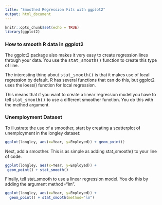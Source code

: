 ```yaml
---
title: "Smoothed Regression Fits with ggplot2"
output: html_document
---
```


```r
knitr::opts_chunk$set(echo = TRUE)
library(ggplot2)
```

### How to smooth R data in ggplot2

The ggplot2 package also makes it very easy to create regression lines through your data. You use the <tt>stat_smooth()</tt> function to create this type of line.

The interesting thing about <tt>stat_smooth()</tt> is that it makes use of local regression by default. R has several functions that can do this, but ggplot2 uses the loess() function for local regression. 

This means that if you want to create a linear regression model you have to tell <tt>stat_smooth()</tt> to use a different smoother function. You do this with the method argument.

### Unemployment Dataset 

To illustrate the use of a smoother, start by creating a scatterplot of unemployment in the longley dataset:

```r
ggplot(longley, aes(x=Year, y=Employed)) + geom_point()
```
Next, add a smoother. This is as simple as adding stat_smooth() to your line of code.

```r
ggplot(longley, aes(x=Year, y=Employed)) +
 geom_point() + stat_smooth()
```

Finally, tell stat_smooth to use a linear regression model. You do this by adding the argument method="lm".

```r
ggplot(longley, aes(x=Year, y=Employed)) +
  geom_point() + stat_smooth(method="lm")
```
